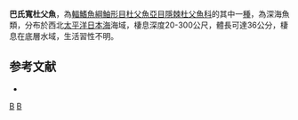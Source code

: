 {{Speciesbox
| taxon = Eurymen bassargini
| binomial_authority = [[Lindberg|Lindberg]], 1930
| status = NE
| status_system = IUCN3.1
}}

'''巴氏寬杜父魚'''，為[[輻鰭魚綱|輻鰭魚綱]][[鮋形目|鮋形目]][[杜父魚亞目|杜父魚亞目]][[隱棘杜父魚科|隱棘杜父魚科]]的其中一[[種|種]]，為深海魚類，分布於西北[[太平洋|太平洋]][[日本海|日本海]]海域，棲息深度20-300公尺，體長可達36公分，棲息在底層水域，生活習性不明。

==参考文献==
*{{FishBase_species|genus=Eurymen|species=bassargini|year=2014|month=5}}

{{魚類小作品}}
{{Taxonbar}}
[[Category:1930年描述的鱼类|B]]
[[Category:寬杜父魚屬|B]]